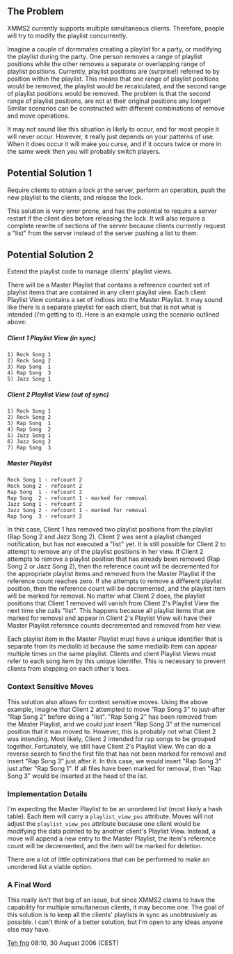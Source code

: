 ==The Problem==
XMMS2 currently supports multiple simultaneous clients.  Therefore, people will try to modify the playlist concurrently.

Imagine a couple of dormmates creating a playlist for a party, or modifying the playlist during the party.  One person removes a range of playlist positions while the other removes a separate or overlapping range of playlist positions.  Currently, playlist positions are (surprise!) referred to by position within the playlist.  This means that one range of playlist positions would be removed, the playlist would be recalculated, and the second range of playlist positions would be removed.  The problem is that the second range of playlist positions, are not at their original positions any longer!  Similar scenarios can be constructed with different combinations of remove and move operations.

It may not sound like this situation is likely to occur, and for most people it will never occur.  However, it really just depends on your patterns of use.  When it does occur it will make you curse, and if it occurs twice or more in the same week then you will probably switch players.

==Potential Solution 1==
Require clients to obtain a lock at the server, perform an operation, push the new playlist to the clients, and release the lock.

This solution is very error prone, and has the potential to require a server restart if the client dies before releasing the lock.  It will also require a complete rewrite of sections of the server because clients currently request a "list" from the server instead of the server pushing a list to them.

==Potential Solution 2==
Extend the playlist code to manage clients' playlist views.

There will be a Master Playlist that contains a reference counted set of playlist items that are contained in any client playlist view.  Each client Playlist View contains a set of indices into the Master Playlist.  It may sound like there is a separate playlist for each client, but that is not what is intended (i'm getting to it).  Here is an example using the scenario outlined above:
=====Client 1 Playlist View (in sync)=====
<code>
1) Rock Song 1<br/>
2) Rock Song 2<br/>
3) Rap Song &nbsp;1<br/>
4) Rap Song &nbsp;3<br/>
5) Jazz Song 1<br/>
</code>
=====Client 2 Playlist View (out of sync)=====
<code>
1) Rock Song 1<br/>
2) Rock Song 2<br/>
3) Rap Song &nbsp;1<br/>
4) Rap Song &nbsp;2<br/>
5) Jazz Song 1<br/>
6) Jazz Song 2<br/>
7) Rap Song &nbsp;3<br/>
</code>
=====Master Playlist=====
<code>
Rock Song 1 - refcount 2<br/>
Rock Song 2 - refcount 2<br/>
Rap Song &nbsp;1 - refcount 2<br/>
Rap Song &nbsp;2 - refcount 1 - marked for removal<br/>
Jazz Song 1 - refcount 2<br/>
Jazz Song 2 - refcount 1 - marked for removal<br/>
Rap Song &nbsp;3 - refcount 2<br/>
</code>

In this case, Client 1 has removed two playlist positions from the playlist (Rap Song 2 and Jazz Song 2).  Client 2 was sent a playlist changed notification, but has not executed a "list" yet.  It is still possible for Client 2 to attempt to remove any of the playlist positions in her view.  If Client 2 attempts to remove a playlist position that has already been removed (Rap Song 2 or Jazz Song 2), then the reference count will be decremented for the appropriate playlist items and removed from the Master Playlist if the reference count reaches zero.  If she attempts to remove a different playlist position, then the reference count will be decremented, and the playlist item will be marked for removal.  No matter what Client 2 does, the playlist positions that Client 1 removed will vanish from Client 2's Playlist View the next time she calls "list".  This happens because all playlist items that are marked for removal and appear in Client 2's Playlist View will have their Master Playlist reference counts decremented and removed from her view.

Each playlist item in the Master Playlist must have a unique identifier that is separate from its medialib id because the same medialib item can appear multiple times on the same playlist.  Clients and client Playlist Views must refer to each song item by this unique identifer.  This is necessary to prevent clients from stepping on each other's toes.

===Context Sensitive Moves===
This solution also allows for context sensitive moves.  Using the above example, imagine that Client 2 attempted to move "Rap Song 3" to just-after "Rap Song 2" before doing a "list".  "Rap Song 2" has been removed from the Master Playlist, and we ''could'' just insert "Rap Song 3" at the numerical position that it was moved to.  However, this is probably not what Client 2 was intending.  Most likely, Client 2 intended for rap songs to be grouped together.  Fortunately, we still have Client 2's Playlist View.  We can do a reverse search to find the first file that has not been marked for removal and insert "Rap Song 3" just after it.  In this case, we would insert "Rap Song 3" just after "Rap Song 1".  If all files have been marked for removal, then "Rap Song 3" would be inserted at the head of the list.

===Implementation Details===
I'm expecting the Master Playlist to be an unordered list (most likely a hash table).  Each item will carry a <code>playlist_view_pos</code> attribute.  Moves will not adjust the <code>playlist_view_pos</code> attribute because one client would be modifying the data pointed to by another client's Playlist View.  Instead, a move will append a new entry to the Master Playlist, the item's reference count will be decremented, and the item will be marked for deletion.

There are a lot of little optimizations that can be performed to make an unordered list a viable option.

===A Final Word===
This really isn't that big of an issue, but since XMMS2 claims to have the capability for multiple simultaneous clients, it may become one.
The goal of this solution is to keep all the clients' playlists in sync as unobtrusively as possible.  I can't think of a better solution, but I'm open to any ideas anyone else may have.

[[User:Teh fng|Teh fng]] 08:10, 30 August 2006 (CEST)